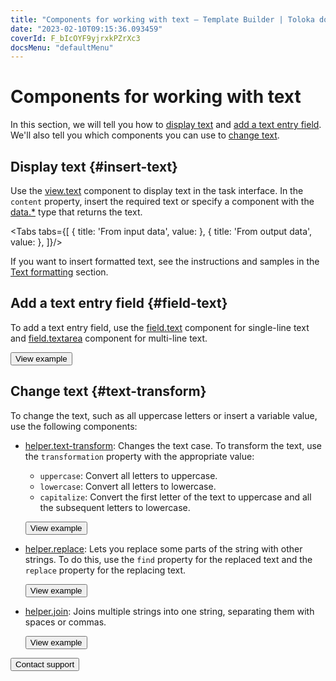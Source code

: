 ```yaml
---
title: "Components for working with text — Template Builder | Toloka documentation"
date: "2023-02-10T09:15:36.093459"
coverId: F_bIcOYF9yjrxkPZrXc3
docsMenu: "defaultMenu"
---
```



# Components for working with text

In this section, we will tell you how to [display text](#insert-text) and [add a text entry field](#field-text). We'll also tell you which components you can use to [change text](#text-transform).

## Display text {#insert-text}

Use the [view.text](/docs/template-builder/reference/view.text) component to display text in the task interface. In the `content` property, insert the required text or specify a component with the [data.*](/docs/template-builder/operations/work-with-data) type that returns the text.

<Tabs tabs={[
  { title: 'From input data', value: <ComponentsForTextsList1/> },
  { title: 'From output data', value: <ComponentsForTextsList2/> },
]}/>

If you want to insert formatted text, see the instructions and samples in the [Text formatting](/docs/template-builder/operations/text-formatting) section.

## Add a text entry field {#field-text}

To add a text entry field, use the [field.text](/docs/template-builder/reference/field.text) component for single-line text and [field.textarea](/docs/template-builder/reference/field.textarea) component for multi-line text.

<Button themeColor="light" view="default" size="l" type="link" url="https://ya.cc/t/NuwVOMK_3ttBAz">View example</Button>

## Change text {#text-transform}

To change the text, such as all uppercase letters or insert a variable value, use the following components:

- [helper.text-transform](/docs/template-builder/reference/helper.text-transform): Changes the text case. To transform the text, use the `transformation` property with the appropriate value:
    - `uppercase`: Convert all letters to uppercase.
    - `lowercase`: Convert all letters to lowercase.
    - `capitalize`: Convert the first letter of the text to uppercase and all the subsequent letters to lowercase.

  <Button themeColor="light" view="default" size="l" type="link" url="https://ya.cc/t/JVwFEJc13ttBEk">View example</Button>

- [helper.replace](/docs/template-builder/reference/helper.replace): Lets you replace some parts of the string with other strings. To do this, use the `find` property for the replaced text and the `replace` property for the replacing text.

  <Button themeColor="light" view="default" size="l" type="link" url="https://ya.cc/t/qcfsK8i_3x5ZwU">View example</Button>

- [helper.join](/docs/template-builder/reference/helper.join): Joins multiple strings into one string, separating them with spaces or commas.

  <Button themeColor="light" view="default" size="l" type="link" url="https://ya.cc/t/_h--eV2Y3ttBMm">View example</Button>

<p></p>

<Button themeColor="light" view="default" size="l" type="link" url="/docs/guide/troubleshooting/support?form-source=template-builder-operations-components-for-texts">Contact support</Button>
